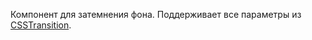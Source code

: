 Компонент для затемнения фона.
Поддерживает все параметры из [CSSTransition](http://reactcommunity.org/react-transition-group/css-transition).
